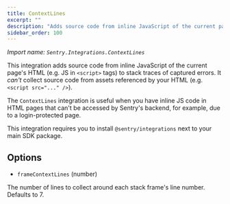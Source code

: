 ```yaml
---
title: ContextLines
excerpt: ""
description: "Adds source code from inline JavaScript of the current page's HTML."
sidebar_order: 100
---
```


_Import name: `Sentry.Integrations.ContextLines`_

This integration adds source code from inline JavaScript of the current page's HTML (e.g. JS in `<script>` tags) to stack traces of captured errors.
It _can't_ collect source code from assets referenced by your HTML (e.g. `<script src="..." />`).

The `ContextLines` integration is useful when you have inline JS code in HTML pages that can't be accessed by Sentry's backend, for example, due to a login-protected page.

This integration requires you to install `@sentry/integrations` next to your main SDK package.

<PlatformContent includePath="configuration/contextlines" />

## Options

- `frameContextLines` (number)

The number of lines to collect around each stack frame's line number. Defaults to 7.
